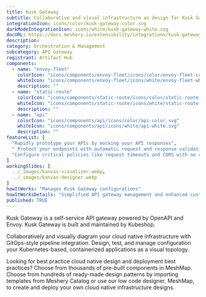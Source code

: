 ```yaml
---
title: Kusk Gateway
subtitle: Collaborative and visual infrastructure as design for Kusk Gateway
integrationIcon: icons/color/kusk-gateway-color.svg
darkModeIntegrationIcon: icons/white/kusk-gateway-white.svg
docURL: https://docs.meshery.io/extensibility/integrations/kusk-gateway
description: 
category: Orchestration & Management
subcategory: API Gateway
registrant: Artifact Hub
components:
  - name: "envoy-fleet"
    colorIcon: "icons/components/envoy-fleet/icons/color/envoy-fleet-color.svg"
    whiteIcon: "icons/components/envoy-fleet/icons/white/envoy-fleet-white.svg"
    description: ""
  - name: "static-route"
    colorIcon: "icons/components/static-route/icons/color/static-route-color.svg"
    whiteIcon: "icons/components/static-route/icons/white/static-route-white.svg"
    description: ""
  - name: "api"
    colorIcon: "icons/components/api/icons/color/api-color.svg"
    whiteIcon: "icons/components/api/icons/white/api-white.svg"
    description: ""
featureList: [
  "Rapidly prototype your APIs by mocking your API responses",
  " Protect your endpoints with automatic request and response validations",
  "Configure critical policies like request timeouts and CORS with no coding required."
]
workingSlides: [
  ../_images/kanvas-visualizer.webp,
  ../_images/kanvas-designer.webp
]
howItWorks: "Manages Kusk Gateway configurations"
howItWorksDetails: "Simplified API gateway management and enhanced customization in Kubernetes"
published: TRUE
---
```

<p>
Kusk Gateway is a self-service API gateway powered by OpenAPI and Envoy. Kusk Gateway is built and maintained by Kubeshop.
</p>
<p>
    Collaboratively and visually diagram your cloud native infrastructure with GitOps-style pipeline integration. Design, test, and manage configuration your Kubernetes-based, containerized applications as a visual topology.
</p>
<p>
    Looking for best practice cloud native design and deployment best practices? Choose from thousands of pre-built components in MeshMap. Choose from hundreds of ready-made design patterns by importing templates from Meshery Catalog or use our low code designer, MeshMap, to create and deploy your own cloud native infrastructure designs.
</p>
